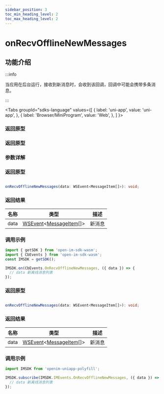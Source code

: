 ```yaml
---
sidebar_position: 3
toc_min_heading_level: 2
toc_max_heading_level: 2
---
```


# onRecvOfflineNewMessages

## 功能介绍

:::info

当应用在后台运行，接收到新消息时，会收到该回调，回调中可能会携带多条消息。

:::

<Tabs
groupId="sdks-language"
values={[
{ label: 'uni-app', value: 'uni-app', },
{ label: 'Browser/MiniProgram', value: 'Web', },
]
}>

<TabItem value="Flutter">

### 返回原型

</TabItem>

<TabItem value="iOS">

### 返回原型

</TabItem>

<TabItem value="Android">

### 参数详解

</TabItem>

<TabItem value="Web">

### 返回原型

```ts showLineNumbers

onRecvOfflineNewMessages(data: WSEvent<MessageItem[]>): void;

```

### 返回结果

| 名称 | 类型                                                                                              | 描述   |
| ---- | ------------------------------------------------------------------------------------------------- | ------ |
| data | [WSEvent](docs/sdks/class/response.mdx)<[MessageItem](docs/sdks/class/message/messageInfo.mdx)[]> | 新消息 |

### 调用示例

```js showLineNumbers
import { getSDK } from 'open-im-sdk-wasm';
import { CbEvents } from 'open-im-sdk-wasm';
const IMSDK = getSDK();

IMSDK.on(CbEvents.OnRecvOfflineNewMessages, ({ data }) => {
  // data 新离线消息列表
});
```

</TabItem>

<TabItem value="uni-app">

### 返回原型

```ts showLineNumbers

onRecvOfflineNewMessages(data: WSEvent<MessageItem[]>): void;

```

### 返回结果

| 名称 | 类型                                                                                              | 描述   |
| ---- | ------------------------------------------------------------------------------------------------- | ------ |
| data | [WSEvent](docs/sdks/class/response.mdx)<[MessageItem](docs/sdks/class/message/messageInfo.mdx)[]> | 新消息 |

### 调用示例

```js showLineNumbers
import IMSDK from 'openim-uniapp-polyfill';

IMSDK.subscribe(IMSDK.IMEvents.OnRecvOfflineNewMessages, ({ data }) => {
  // data 新离线消息列表
});
```

</TabItem>

</Tabs>
